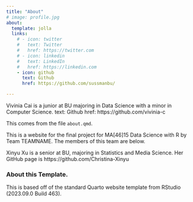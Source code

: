 ```yaml
---
title: "About"
# image: profile.jpg
about:
  template: jolla
  links:
    # - icon: twitter
    #   text: Twitter
    #   href: https://twitter.com
    # - icon: linkedin
    #   text: LinkedIn
    #   href: https://linkedin.com
    - icon: github
      text: Github
      href: https://github.com/sussmanbu/

---
```


Vivinia Cai is a junior at BU majoring in Data Science with a minor in Computer Science. 
text: Github
href: https://github.com/vivinia-c

This comes from the file `about.qmd`.

This is a website for the final project for MA[46]15 Data Science with R by Team TEAMNAME.
The members of this team are below.


Xinyu Xu is a senior at BU, majoring in Statistics and Media Science. Her GitHub page is https://github.com/Christina-Xinyu


<!-- Please leave in the information below -->

### About this Template.

This is based off of the standard Quarto website template from RStudio (2023.09.0 Build 463).
